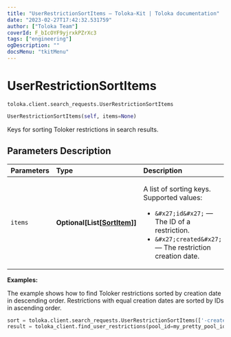 ```yaml
---
title: "UserRestrictionSortItems — Toloka-Kit | Toloka documentation"
date: "2023-02-27T17:42:32.531759"
author: ["Toloka Team"]
coverId: F_bIcOYF9yjrxkPZrXc3
tags: ["engineering"]
ogDescription: ""
docsMenu: "tkitMenu"
---
```


# UserRestrictionSortItems
`toloka.client.search_requests.UserRestrictionSortItems`

```python
UserRestrictionSortItems(self, items=None)
```

Keys for sorting Toloker restrictions in search results.

## Parameters Description

| Parameters | Type | Description |
| :----------| :----| :-----------|
`items`|**Optional\[List\[[SortItem](/docs/toloka-kit/reference/toloka.client.search_requests.UserRestrictionSortItems.SortItem)\]\]**|<p>A list of sorting keys. Supported values:</p> <ul> <li>`&#x27;id&#x27;` — The ID of a restriction.</li> <li>`&#x27;created&#x27;` — The restriction creation date.</li> </ul>

**Examples:**

The example shows how to find Toloker restrictions sorted by creation date in descending order. Restrictions with equal creation dates are sorted by IDs in ascending order.

```python
sort = toloka.client.search_requests.UserRestrictionSortItems(['-created', 'id'])
result = toloka_client.find_user_restrictions(pool_id=my_pretty_pool_id, sort=sort, limit=10)
```